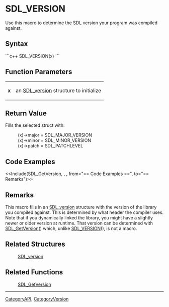 <!-- pragma section-numbers off -->
<!-- pragma disable-camelcase -->

= SDL_VERSION =
Use this macro to determine the SDL version your program was compiled against.


== Syntax ==
```c++
SDL_VERSION(x)
```

== Function Parameters ==
{|
|'''x'''
|an [[SDL_version]] structure to initialize
|}

== Return Value ==
Fills the selected struct with:
: (x)->major = SDL_MAJOR_VERSION
: (x)->minor = SDL_MINOR_VERSION
: (x)->patch = SDL_PATCHLEVEL

== Code Examples ==
<<Include(SDL_GetVersion, , , from="== Code Examples ==", to="== Remarks")>>

== Remarks ==
This macro fills in an [[SDL_version]] structure with the version of the library you compiled against. This is determined by what header the compiler uses. Note that if you dynamically linked the library, you might have a slightly newer or older version at runtime. That version can be determined with [[SDL_GetVersion]]() which, unlike [[SDL_VERSION]](), is not a macro.

== Related Structures ==
:[[SDL_version]]

== Related Functions ==
:[[SDL_GetVersion]]

----
[[CategoryAPI]], [[CategoryVersion]]
